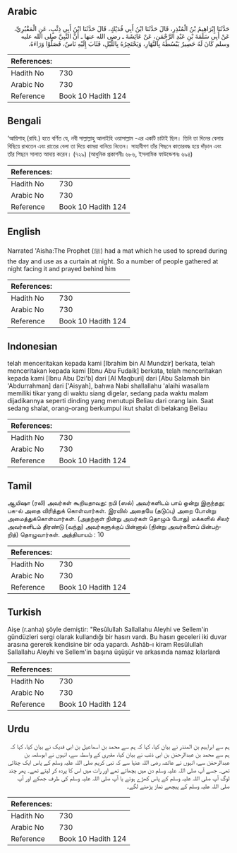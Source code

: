 ## Arabic


<div dir="rtl" lang="ar" style={{fontSize:'larger',backgroundColor:'#f8f9fa',padding:20}}>
حَدَّثَنَا إِبْرَاهِيمُ بْنُ الْمُنْذِرِ، قَالَ حَدَّثَنَا ابْنُ أَبِي فُدَيْكٍ، قَالَ حَدَّثَنَا ابْنُ أَبِي ذِئْبٍ، عَنِ الْمَقْبُرِيِّ، عَنْ أَبِي سَلَمَةَ بْنِ عَبْدِ الرَّحْمَنِ، عَنْ عَائِشَةَ ـ رضى الله عنها ـ أَنَّ النَّبِيَّ صلى الله عليه وسلم كَانَ لَهُ حَصِيرٌ يَبْسُطُهُ بِالنَّهَارِ، وَيَحْتَجِرُهُ بِاللَّيْلِ، فَثَابَ إِلَيْهِ نَاسٌ، فَصَلَّوْا وَرَاءَهُ‏.‏
</div>
<div style={{backgroundColor:'#f8f9fa',padding:20, marginBottom: 10}}><table> <thead> <tr> <th>References:</th> <th></th> </tr> </thead> <tbody><tr><td>Hadith No</td><td>730</td></tr><tr><td>Arabic No</td><td>730</td></tr><tr><td>Reference</td><td>Book 10 Hadith 124</td></tr></tbody></table></div>

## Bengali


<div dir="ltr" lang="bn" style={{fontSize:'larger',backgroundColor:'#f8f9fa',padding:20}}>
‘আয়িশাহ্ (রাযি.) হতে বর্ণিত যে, নবী সাল্লাল্লাহু আলাইহি ওয়াসাল্লাম -এর একটি চাটাই ছিল। তিনি তা দিনের বেলায় বিছিয়ে রাখতেন এবং রাতের বেলা তা দিয়ে কামরা বানিয়ে নিতেন। সাহাবীগণ তাঁর পিছনে কাতারবদ্ধ হয়ে দাঁড়ান এবং তাঁর পিছনে সালাত আদায় করেন। (৭২৯) (আধুনিক প্রকাশনীঃ ৬৮৬, ইসলামিক ফাউন্ডেশনঃ ৬৯৪)
</div>
<div style={{backgroundColor:'#f8f9fa',padding:20, marginBottom: 10}}><table> <thead> <tr> <th>References:</th> <th></th> </tr> </thead> <tbody><tr><td>Hadith No</td><td>730</td></tr><tr><td>Arabic No</td><td>730</td></tr><tr><td>Reference</td><td>Book 10 Hadith 124</td></tr></tbody></table></div>

## English


<div dir="ltr" lang="en" style={{fontSize:'larger',backgroundColor:'#f8f9fa',padding:20}}>
Narrated 'Aisha:The Prophet (ﷺ) had a mat which he used to spread during the day and use as a curtain at night. So a number of people gathered at night facing it and prayed behind him
</div>
<div style={{backgroundColor:'#f8f9fa',padding:20, marginBottom: 10}}><table> <thead> <tr> <th>References:</th> <th></th> </tr> </thead> <tbody><tr><td>Hadith No</td><td>730</td></tr><tr><td>Arabic No</td><td>730</td></tr><tr><td>Reference</td><td>Book 10 Hadith 124</td></tr></tbody></table></div>

## Indonesian


<div dir="ltr" lang="id" style={{fontSize:'larger',backgroundColor:'#f8f9fa',padding:20}}>
telah menceritakan kepada kami [Ibrahim bin Al Mundzir] berkata, telah menceritakan kepada kami [Ibnu Abu Fudaik] berkata, telah menceritakan kepada kami [Ibnu Abu Dzi'b] dari [Al Maqburi] dari [Abu Salamah bin 'Abdurrahman] dari ['Aisyah], bahwa Nabi shallallahu 'alaihi wasallam memiliki tikar yang di waktu siang digelar, sedang pada waktu malam dijadikannya seperti dinding yang menutupi Beliau dari orang lain. Saat sedang shalat, orang-orang berkumpul ikut shalat di belakang Beliau
</div>
<div style={{backgroundColor:'#f8f9fa',padding:20, marginBottom: 10}}><table> <thead> <tr> <th>References:</th> <th></th> </tr> </thead> <tbody><tr><td>Hadith No</td><td>730</td></tr><tr><td>Arabic No</td><td>730</td></tr><tr><td>Reference</td><td>Book 10 Hadith 124</td></tr></tbody></table></div>

## Tamil


<div dir="ltr" lang="ta" style={{fontSize:'larger',backgroundColor:'#f8f9fa',padding:20}}>
ஆயிஷா (ரலி) அவர்கள் கூறியதாவது: நபி (ஸல்) அவர்களிடம் பாய் ஒன்று இருந்தது; பக-ல் அதை விரித்துக் கொள்வார்கள். இரவில் அதையே (தடுப்பு) அறை போன்று அமைத்துக்கொள்வார்கள். (அதற்குள் நின்று அவர்கள் தொழும் போது) மக்களில் சிலர் அவர்களிடம் திரண்டு (வந்து) அவர்களுக்குப் பின்னால் (நின்று அவர்களைப் பின்பற்றித்) தொழுவார்கள். அத்தியாயம் : 10
</div>
<div style={{backgroundColor:'#f8f9fa',padding:20, marginBottom: 10}}><table> <thead> <tr> <th>References:</th> <th></th> </tr> </thead> <tbody><tr><td>Hadith No</td><td>730</td></tr><tr><td>Arabic No</td><td>730</td></tr><tr><td>Reference</td><td>Book 10 Hadith 124</td></tr></tbody></table></div>

## Turkish


<div dir="ltr" lang="tr" style={{fontSize:'larger',backgroundColor:'#f8f9fa',padding:20}}>
Aişe (r.anha) şöyle demiştir: "Resûlullah Sallallahu Aleyhi ve Sellem'in gündüzleri sergi olarak kullandığı bir hasırı vardı. Bu hasırı geceleri iki duvar arasına gererek kendisine bir oda yapardı. Ashâb-ı kiram Resûlullah Sallallahu Aleyhi ve Sellem'in başına üşüşür ve arkasında namaz kılarlardı
</div>
<div style={{backgroundColor:'#f8f9fa',padding:20, marginBottom: 10}}><table> <thead> <tr> <th>References:</th> <th></th> </tr> </thead> <tbody><tr><td>Hadith No</td><td>730</td></tr><tr><td>Arabic No</td><td>730</td></tr><tr><td>Reference</td><td>Book 10 Hadith 124</td></tr></tbody></table></div>

## Urdu


<div dir="rtl" lang="ur" style={{fontSize:'larger',backgroundColor:'#f8f9fa',padding:20}}>
ہم سے ابراہیم بن المنذر نے بیان کیا، کہا کہ ہم سے محمد بن اسماعیل بن ابی فدیک نے بیان کیا، کہا کہ ہم سے محمد بن عبدالرحمٰن بن ابی ذئب نے بیان کیا، مقبری کے واسطہ سے، انہوں نے ابوسلمہ بن عبدالرحمٰن سے، انہوں نے عائشہ رضی اللہ عنہا سے کہ نبی کریم صلی اللہ علیہ وسلم کے پاس ایک چٹائی تھی۔ جسے آپ صلی اللہ علیہ وسلم دن میں بچھاتے تھے اور رات میں اس کا پردہ کر لیتے تھے۔ پھر چند لوگ آپ صلی اللہ علیہ وسلم کے پاس کھڑے ہوئے یا آپ صلی اللہ علیہ وسلم کی طرف جھکے اور آپ صلی اللہ علیہ وسلم کے پیچھے نماز پڑھنے لگے۔
</div>
<div style={{backgroundColor:'#f8f9fa',padding:20, marginBottom: 10}}><table> <thead> <tr> <th>References:</th> <th></th> </tr> </thead> <tbody><tr><td>Hadith No</td><td>730</td></tr><tr><td>Arabic No</td><td>730</td></tr><tr><td>Reference</td><td>Book 10 Hadith 124</td></tr></tbody></table></div>